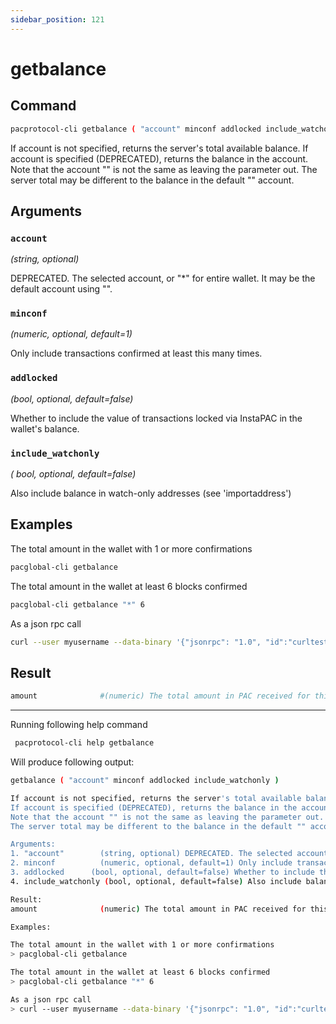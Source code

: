 ```yaml
---
sidebar_position: 121
---
```


# getbalance
## Command

```bash
pacprotocol-cli getbalance ( "account" minconf addlocked include_watchonly )
```

If account is not specified, returns the server's total available balance.
If account is specified (DEPRECATED), returns the balance in the account.
Note that the account "" is not the same as leaving the parameter out.
The server total may be different to the balance in the default "" account.



## Arguments

### `account` 
*(string, optional)*

DEPRECATED. The selected account, or "*" for entire wallet. It may be the default account using "".


### `minconf` 
*(numeric, optional, default=1)*

Only include transactions confirmed at least this many times.


### `addlocked` 
*(bool, optional, default=false)*

Whether to include the value of transactions locked via InstaPAC in the wallet's balance.


### `include_watchonly` 
*( bool, optional, default=false)*

Also include balance in watch-only addresses (see 'importaddress')


## Examples


The total amount in the wallet with 1 or more confirmations

```bash
pacglobal-cli getbalance 
```



The total amount in the wallet at least 6 blocks confirmed

```bash
pacglobal-cli getbalance "*" 6
```



As a json rpc call

```bash
curl --user myusername --data-binary '{"jsonrpc": "1.0", "id":"curltest", "method": "getbalance", "params": ["*", 6] }' -H 'content-type: text/plain;' http://127.0.0.1:1111/
```
## Result
```bash
amount              #(numeric) The total amount in PAC received for this account.
```


___

Running following help command
```bash
 pacprotocol-cli help getbalance
```
Will produce following output:


```bash
getbalance ( "account" minconf addlocked include_watchonly )

If account is not specified, returns the server's total available balance.
If account is specified (DEPRECATED), returns the balance in the account.
Note that the account "" is not the same as leaving the parameter out.
The server total may be different to the balance in the default "" account.

Arguments:
1. "account"        (string, optional) DEPRECATED. The selected account, or "*" for entire wallet. It may be the default account using "".
2. minconf          (numeric, optional, default=1) Only include transactions confirmed at least this many times.
3. addlocked      (bool, optional, default=false) Whether to include the value of transactions locked via InstaPAC in the wallet's balance.
4. include_watchonly (bool, optional, default=false) Also include balance in watch-only addresses (see 'importaddress')

Result:
amount              (numeric) The total amount in PAC received for this account.

Examples:

The total amount in the wallet with 1 or more confirmations
> pacglobal-cli getbalance 

The total amount in the wallet at least 6 blocks confirmed
> pacglobal-cli getbalance "*" 6

As a json rpc call
> curl --user myusername --data-binary '{"jsonrpc": "1.0", "id":"curltest", "method": "getbalance", "params": ["*", 6] }' -H 'content-type: text/plain;' http://127.0.0.1:1111/

```

